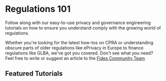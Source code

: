 
# Regulations 101

<Callout emoji="ⓘ">
  Follow along with our easy-to-use privacy and governance engineering tutorials on how to ensure you understand comply with the growing world of regulations.
</Callout>

Whether you're looking for the latest how-tos on CPRA or understanding obscure parts of older regulations like ePrivacy in Europe to finance regulations like GLBA, we've got you covered. Don't see what you need? Feel free to write or suggest an article to the [Fides Community Team](mailto:community@ethyca.com)

## Featured Tutorials
<KeyFeatWrap>
  <KeyFeat title="CPRA: What is it and how to comply?" link="./cpra/overview"  description="The CPRA which amended the CCPA in California comes into effect in 2023. This guide explains what the CPRA is, what the changes from CCPA are and what you need to do to comply."/>
</KeyFeatWrap>